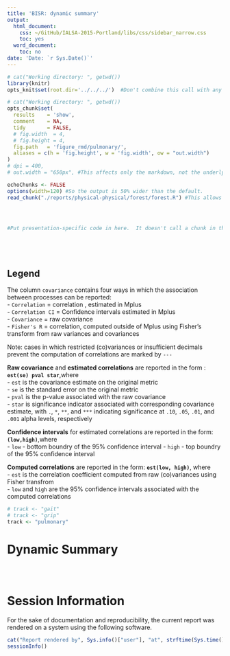 ```yaml
---
title: 'BISR: dynamic summary'
output:
  html_document:
    css: ~/GitHub/IALSA-2015-Portland/libs/css/sidebar_narrow.css
    toc: yes
  word_document:
    toc: no
date: 'Date: `r Sys.Date()`'
---
```


<!--  Set the working directory to the repository's base directory; this assumes the report is nested inside of two directories.--> 
```r
# cat("Working directory: ", getwd())
library(knitr)
opts_knit$set(root.dir='../../../')  #Don't combine this call with any other chunk -especially one that uses file paths.
```

<!-- Set the report-wide options, and point to the external code file. -->
```r
# cat("Working directory: ", getwd())
opts_chunk$set(
  results    = 'show', 
  comment    = NA, 
  tidy       = FALSE,
  # fig.width  = 4, 
  # fig.height = 4, 
  fig.path   = 'figure_rmd/pulmonary/',
  aliases = c(h = 'fig.height', w = 'fig.width', ow = "out.width")
)
# dpi = 400,
# out.width = "650px", #This affects only the markdown, not the underlying png file.  The height will be scaled appropriately.

echoChunks <- FALSE
options(width=120) #So the output is 50% wider than the default.
read_chunk("./reports/physical-physical/forest/forest.R") #This allows knitr to call chunks tagged in the underlying *.R file.
```

<!-- Load the sources.  Suppress the output when loading sources. --> 
```r
```

<!-- Load 'sourced' R files.  Suppress the output when loading packages. --> 
```r
```

<!-- Load any global functions and variables declared in the R file.  Suppress the output. --> 
```r
```

<!-- Declare any global functions specific to a Rmd output.  Suppress the output. --> 
```r
#Put presentation-specific code in here.  It doesn't call a chunk in the codebehind file.
```

```r
```

<!-- Load the datasets.   -->
```r
```

```r
```

<!-- Tweak the datasets.   -->
```r
```


## Legend

The column `covariance` contains four ways in which the association between processes can be reported:  
- `Correlation` = correlation , estimated in Mplus  
- `Correlation CI` = Confidence intervals estimated in Mplus  
- `Covariance` = raw covariance  
- `Fisher's R` = correlation, computed outside of Mplus using Fisher's transform from raw variances and covariances

Note: cases in which restricted (co)variances or insufficient decimals prevent the computation of correlations are marked by `---`

**Raw covariance** and **estimated correlations** are reported in the form : **`est(se) pval star`**,where         
- `est` is the covariance estimate on the original metric   
- `se` is the standard error on the original metric  
- `pval` is the p-value associated with the raw covariance  
- `star` is significance indicator associated with corresponding covariance estimate, with  `.`, `*`, `**`, and `***` indicating significance at `.10`, `.05`, `.01`, and `.001` alpha levels, respectively

**Confidence intervals** for estimated correlations are reported in the form: **`(low,high)`**,where   
- `low` - bottom boundry of the 95% confidence interval
- `high` - top boundry of the 95% confidence interval

**Computed correlations** are reported in the form: **`est(low, high)`**, where      
- `est` is the correlation coefficient computed from raw (co)variances using Fisher transfrom   
- `low` and `high` are the 95% confidence intervals associated with the computed correlations  


```r
# track <- "gait"
# track <- "grip"
track <- "pulmonary"
```

# Dynamic Summary
```r
```

```r
```

```r
```


# Session Information
For the sake of documentation and reproducibility, the current report was rendered on a system using the following software.

```r
cat("Report rendered by", Sys.info()["user"], "at", strftime(Sys.time(), "%Y-%m-%d, %H:%M %z"))
sessionInfo()
```
